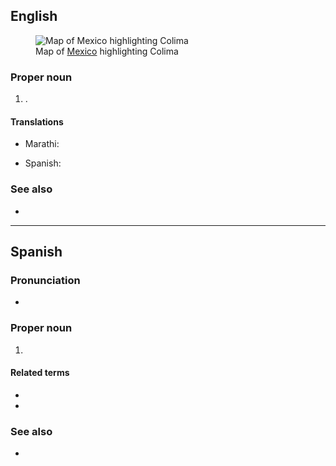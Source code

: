 ==English==
[[File:Mexico map, MX-COL.svg|thumb|Map of [[Mexico]] highlighting Colima]]

===Proper noun===
{{en-proper noun}}

# {{place|en|state|c/Mexico}}.

====Translations====
{{trans-top|state of Mexico}}
* Marathi: {{t|mr|कोलिमा|n}}
{{trans-mid}}
* Spanish: {{t+|es|Colima|f}}
{{trans-bottom}}

===See also===
* {{pedialite}}

----

==Spanish==

===Pronunciation===
* {{es-IPA}}

===Proper noun===
{{es-proper noun|f}}

# {{place|es|state|c/Mexico}}

====Related terms====
* {{l|es|colimense}}
* {{l|es|colimeño}}

===See also===
* {{pedialite|lang=es}}